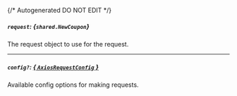 {/* Autogenerated DO NOT EDIT  */}

##### `request`: *{`shared.NewCoupon`}*
The request object to use for the request.
<Collapsible>
    <NewCoupon/>
</Collapsible>

---
##### `config?`: [*{ `AxiosRequestConfig` }*](https://axios-http.com/docs/req_config)
Available config options for making requests.


